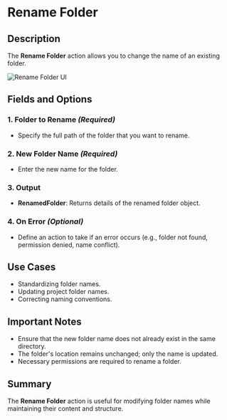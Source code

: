 # Rename Folder

## Description

The **Rename Folder** action allows you to change the name of an existing folder.

![Rename Folder UI](../../assets/folder/rename-folder.png)

## Fields and Options  

### **1. Folder to Rename** *(Required)* 

- Specify the full path of the folder that you want to rename.

### **2. New Folder Name** *(Required)* 

- Enter the new name for the folder.

### **3. Output**

- **RenamedFolder**: Returns details of the renamed folder object.

### **4. On Error** *(Optional)*

- Define an action to take if an error occurs (e.g., folder not found, permission denied, name conflict).

## Use Cases

- Standardizing folder names.
- Updating project folder names.
- Correcting naming conventions.

## Important Notes

- Ensure that the new folder name does not already exist in the same directory.
- The folder's location remains unchanged; only the name is updated.
- Necessary permissions are required to rename a folder.

## Summary

The **Rename Folder** action is useful for modifying folder names while maintaining their content and structure.